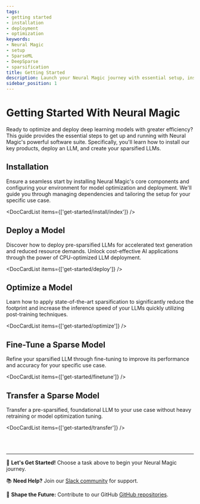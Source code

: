 ```yaml
---
tags:
- getting started
- installation
- deployment
- optimization
keywords:
- Neural Magic
- setup
- SparseML
- DeepSparse
- sparsification
title: Getting Started
description: Launch your Neural Magic journey with essential setup, installation guides, and foundational concepts.
sidebar_position: 1
---
```


# Getting Started With Neural Magic

Ready to optimize and deploy deep learning models with greater efficiency?
This guide provides the essential steps to get up and running with Neural Magic's powerful software suite.
Specifically, you'll learn how to install our key products, deploy an LLM, and create your sparsified LLMs.

## Installation

Ensure a seamless start by installing Neural Magic's core components and configuring your environment for model optimization and deployment.
We'll guide you through managing dependencies and tailoring the setup for your specific use case.

<DocCardList items={['get-started/install/index']} />

## Deploy a Model

Discover how to deploy pre-sparsified LLMs for accelerated text generation and reduced resource demands. Unlock cost-effective AI applications through the power of CPU-optimized LLM deployment.

<DocCardList items={['get-started/deploy']} />

## Optimize a Model

Learn how to apply state-of-the-art sparsification to significantly reduce the footprint and increase the inference speed of your LLMs quickly utilizing post-training techniques.

<DocCardList items={['get-started/optimize']} />

## Fine-Tune a Sparse Model

Refine your sparsified LLM through fine-tuning to improve its performance and accuracy for your specific use case.

<DocCardList items={['get-started/finetune']} />

## Transfer a Sparse Model

Transfer a pre-sparsified, foundational LLM to your use case without heavy retraining or model optimization tuning.

<DocCardList items={['get-started/transfer']} />

<br></br>

---

🔗 <b>Let's Get Started!</b> Choose a task above to begin your Neural Magic journey.

📚 <b>Need Help?</b> Join our [Slack community](https://join.slack.com/t/discuss-neuralmagic/shared_invite/zt-q1a1cnvo-YBoICSIw3L1dmQpjBeDurQ) for support.

🌟 <b>Shape the Future:</b> Contribute to our GitHub [GitHub repositories](https://github.com/neuralmagic).

